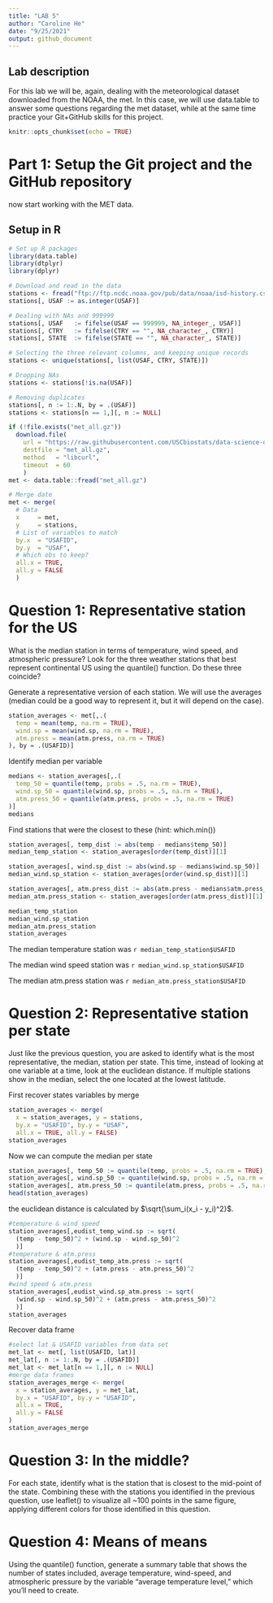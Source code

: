 ```yaml
---
title: "LAB 5"
author: "Caroline He"
date: "9/25/2021"
output: github_document
---
```


## Lab description
For this lab we will be, again, dealing with the meteorological dataset downloaded from the NOAA, the met. In this case, we will use data.table to answer some questions regarding the met dataset, while at the same time practice your Git+GitHub skills for this project.

```r
knitr::opts_chunk$set(echo = TRUE)
```

# Part 1: Setup the Git project and the GitHub repository
now start working with the MET data.

## Setup in R
```r
# Set up R packages
library(data.table)
library(dtplyr)
library(dplyr)
```

```r
# Download and read in the data
stations <- fread("ftp://ftp.ncdc.noaa.gov/pub/data/noaa/isd-history.csv")
stations[, USAF := as.integer(USAF)]

# Dealing with NAs and 999999
stations[, USAF   := fifelse(USAF == 999999, NA_integer_, USAF)]
stations[, CTRY   := fifelse(CTRY == "", NA_character_, CTRY)]
stations[, STATE  := fifelse(STATE == "", NA_character_, STATE)]

# Selecting the three relevant columns, and keeping unique records
stations <- unique(stations[, list(USAF, CTRY, STATE)])

# Dropping NAs
stations <- stations[!is.na(USAF)]

# Removing duplicates
stations[, n := 1:.N, by = .(USAF)]
stations <- stations[n == 1,][, n := NULL]
```

```r
if (!file.exists("met_all.gz"))
  download.file(
    url = "https://raw.githubusercontent.com/USCbiostats/data-science-data/master/02_met/met_all.gz",
    destfile = "met_all.gz",
    method   = "libcurl",
    timeout  = 60
    )
met <- data.table::fread("met_all.gz")
```

```r
# Merge date
met <- merge(
  # Data
  x     = met,      
  y     = stations, 
  # List of variables to match
  by.x  = "USAFID",
  by.y  = "USAF", 
  # Which obs to keep?
  all.x = TRUE,      
  all.y = FALSE
  ) 
```

# Question 1: Representative station for the US
What is the median station in terms of temperature, wind speed, and atmospheric pressure? Look for the three weather stations that best represent continental US using the quantile() function. Do these three coincide?

Generate a representative version of each station. We will use the averages (median could be a good way to represent it, but it will depend on the case).
```r
station_averages <- met[,.(
  temp = mean(temp, na.rm = TRUE),
  wind.sp = mean(wind.sp, na.rm = TRUE),
  atm.press = mean(atm.press, na.rm = TRUE)
), by = .(USAFID)]
```

Identify median per variable
```r
medians <- station_averages[,.(
  temp_50 = quantile(temp, probs = .5, na.rm = TRUE),
  wind.sp_50 = quantile(wind.sp, probs = .5, na.rm = TRUE),
  atm.press_50 = quantile(atm.press, probs = .5, na.rm = TRUE)
)]
medians
```

Find stations that were the closest to these (hint: which.min())
```r
station_averages[, temp_dist := abs(temp - medians$temp_50)]
median_temp_station <- station_averages[order(temp_dist)][1] 

station_averages[, wind.sp_dist := abs(wind.sp - medians$wind.sp_50)]
median_wind.sp_station <- station_averages[order(wind.sp_dist)][1] 

station_averages[, atm.press_dist := abs(atm.press - medians$atm.press_50)]
median_atm.press_station <- station_averages[order(atm.press_dist)][1] 

median_temp_station
median_wind.sp_station
median_atm.press_station
station_averages
```
The median temperature station was `r median_temp_station$USAFID`

The median wind speed station was `r median_wind.sp_station$USAFID`

The median atm.press station was `r median_atm.press_station$USAFID`


# Question 2: Representative station per state
Just like the previous question, you are asked to identify what is the most representative, the median, station per state. This time, instead of looking at one variable at a time, look at the euclidean distance. If multiple stations show in the median, select the one located at the lowest latitude.

First recover states variables by merge
```r
station_averages <- merge(
  x = station_averages, y = stations, 
  by.x = "USAFID", by.y = "USAF",
  all.x = TRUE, all.y = FALSE)
station_averages
```

Now we can compute the median per state
```r
station_averages[, temp_50 := quantile(temp, probs = .5, na.rm = TRUE), by = STATE]
station_averages[, wind.sp_50 := quantile(wind.sp, probs = .5, na.rm = TRUE), by = STATE]
station_averages[, atm.press_50 := quantile(atm.press, probs = .5, na.rm = TRUE), by = STATE]
head(station_averages)
```

the euclidean distance is calculated by $\sqrt{\sum_i(x_i - y_i)^2}$.
```r
#temperature & wind speed
station_averages[,eudist_temp_wind.sp := sqrt(
  (temp - temp_50)^2 + (wind.sp - wind.sp_50)^2
  )]
#temperature & atm.press
station_averages[,eudist_temp_atm.press := sqrt(
  (temp - temp_50)^2 + (atm.press - atm.press_50)^2
  )]
#wind speed & atm.press
station_averages[,eudist_wind.sp_atm.press := sqrt(
  (wind.sp - wind.sp_50)^2 + (atm.press - atm.press_50)^2
  )]
station_averages
```

Recover data frame 
```r
#select lat & USAFID variables from data set
met_lat <- met[, list(USAFID, lat)]
met_lat[, n := 1:.N, by = .(USAFID)]
met_lat <- met_lat[n == 1,][, n := NULL]
#merge data frames
station_averages_merge <- merge(
  x = station_averages, y = met_lat,
  by.x = "USAFID", by.y = "USAFID",
  all.x = TRUE,      
  all.y = FALSE
)
station_averages_merge
```


# Question 3: In the middle?
For each state, identify what is the station that is closest to the mid-point of the state. Combining these with the stations you identified in the previous question, use leaflet() to visualize all ~100 points in the same figure, applying different colors for those identified in this question.


# Question 4: Means of means
Using the quantile() function, generate a summary table that shows the number of states included, average temperature, wind-speed, and atmospheric pressure by the variable “average temperature level,” which you’ll need to create.
```r

```







